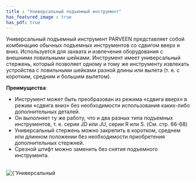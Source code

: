 ```yaml
---
title : "Универсальный подъемный инструмент"
has_featured_image : true
has_pdf: true
---
```


Универсальный подъемный инструмент PARVEEN представляет собой комбинацию обычных подъемных инструментов со сдвигом вверх и вниз. Используется для захвата и извлечения оборудования с внешними ловильными шейками. Инструмент имеет универсальный стержень, который позволяет одному и тому же инструменту извлекать устройства с ловильными шейками разной длины или вылета (т. е. с коротким, средним и большим вылетом).

**Преимущества**:

* Инструмент может быть преобразован из режима «сдвига вверх» в режим «сдвига вниз» без необходимости использования каких-либо дополнительных деталей.
* Он выполняет ту же работу, что и два разных типа подъемных инструментов, т. е. серии JD или JU, серии R или S. (См. стр. 66-68)
* Универсальный стержень можно закрепить в коротком, среднем или длинном положении без необходимости приобретения дополнительных стержней.
* Срезной штифт можно заменить без снятия подъемного инструмента.



<br />
<Image src={image} alt={'Универсальный подъемный инструмент'} />